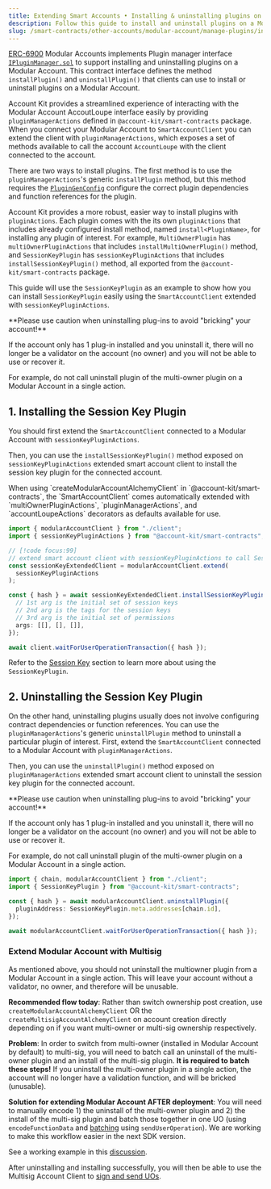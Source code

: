 ```yaml
---
title: Extending Smart Accounts • Installing & uninstalling plugins on a Modular
description: Follow this guide to install and uninstall plugins on a Modular
slug: /smart-contracts/other-accounts/modular-account/manage-plugins/install-plugins
---
```




[ERC-6900](https://eips.ethereum.org/EIPS/eip-6900) Modular Accounts implements Plugin manager interface [`IPluginManager.sol`](https://eips.ethereum.org/EIPS/eip-6900#ipluginmanagersol) to support installing and uninstalling plugins on a Modular Account. This contract interface defines the method `installPlugin()` and `uninstallPlugin()` that clients can use to install or uninstall plugins on a Modular Account.

Account Kit provides a streamlined experience of interacting with the Modular Account AccoutLoupe interface easily by providing `pluginManagerActions` defined in `@account-kit/smart-contracts` package. When you connect your Modular Account to `SmartAccountClient` you can extend the client with `pluginManagerActions`, which exposes a set of methods available to call the account `AccountLoupe` with the client connected to the account.

There are two ways to install plugins. The first method is to use the `pluginManagerActions`'s generic `installPlugin` method, but this method requires the [`PluginGenConfig`](https://github.com/alchemyplatform/aa-sdk/blob/a9a11ec23b1084fa43edaa3cb933ff36318ca573/packages/accounts/plugindefs/types.ts) configure the correct plugin dependencies and function references for the plugin.

Account Kit provides a more robust, easier way to install plugins with `pluginActions`. Each plugin comes with the its own `pluginActions` that includes already configured install method, named `install<PluginName>`, for installing any plugin of interest. For example, `MultiOwnerPlugin` has `multiOwnerPluginActions` that includes `installMultiOwnerPlugin()` method, and `SessionKeyPlugin` has `sessionKeyPluginActions` that includes `installSessionKeyPlugin()` method, all exported from the `@account-kit/smart-contracts` package.

This guide will use the `SessionKeyPlugin` as an example to show how you can install `SessionKeyPlugin` easily using the `SmartAccountClient` extended with `sessionKeyPluginActions`.

<Warning>
**Please use caution when uninstalling plug-ins to avoid "bricking" your account!**

If the account only has 1 plug-in installed and you uninstall it, there will no longer be a validator on the account (no owner) and you will not be able to use or recover it.

For example, do not call uninstall plugin of the multi-owner plugin on a Modular Account in a single action.

</Warning>

## 1. Installing the Session Key Plugin

You should first extend the `SmartAccountClient` connected to a Modular Account with `sessionKeyPluginActions`.

Then, you can use the `installSessionKeyPlugin()` method exposed on `sessionKeyPluginActions` extended smart account client to install the session key plugin for the connected account.

<Note>
  When using `createModularAccountAlchemyClient` in
  `@account-kit/smart-contracts`, the `SmartAccountClient` comes automatically
  extended with `multiOwnerPluginActions`, `pluginManagerActions`, and
  `accountLoupeActions` decorators as defaults available for use.
</Note>

<CodeBlocks>

```ts [example.ts] twoslash
import { modularAccountClient } from "./client";
import { sessionKeyPluginActions } from "@account-kit/smart-contracts";

// [!code focus:99]
// extend smart account client with sessionKeyPluginActions to call SessionKeyPlugin methods
const sessionKeyExtendedClient = modularAccountClient.extend(
  sessionKeyPluginActions
);

const { hash } = await sessionKeyExtendedClient.installSessionKeyPlugin({
  // 1st arg is the initial set of session keys
  // 2nd arg is the tags for the session keys
  // 3rd arg is the initial set of permissions
  args: [[], [], []],
});

await client.waitForUserOperationTransaction({ hash });
```

<Markdown src="../../../../../shared/smart-contracts/modular-account-client.mdx" />

</CodeBlocks>

Refer to the [Session Key](/wallets/smart-contracts/other-accounts/modular-account/session-keys) section to learn more about using the `SessionKeyPlugin`.

## 2. Uninstalling the Session Key Plugin

On the other hand, uninstalling plugins usually does not involve configuring contract dependencies or function references. You can use the `pluginManagerActions`'s generic `uninstallPlugin` method to uninstall a particular plugin of interest.
First, extend the `SmartAccountClient` connected to a Modular Account with `pluginManagerActions`.

Then, you can use the `uninstallPlugin()` method exposed on `pluginManagerActions` extended smart account client to uninstall the session key plugin for the connected account.

<Warning>
**Please use caution when uninstalling plug-ins to avoid "bricking" your account!**

If the account only has 1 plug-in installed and you uninstall it, there will no longer be a validator on the account (no owner) and you will not be able to use or recover it.

For example, do not call uninstall plugin of the multi-owner plugin on a Modular Account in a single action.

</Warning>

<CodeBlocks>

```ts [example.ts] twoslash
import { chain, modularAccountClient } from "./client";
import { SessionKeyPlugin } from "@account-kit/smart-contracts";

const { hash } = await modularAccountClient.uninstallPlugin({
  pluginAddress: SessionKeyPlugin.meta.addresses[chain.id],
});

await modularAccountClient.waitForUserOperationTransaction({ hash });
```

<Markdown src="../../../../../shared/smart-contracts/modular-account-client.mdx" />

</CodeBlocks>

### Extend Modular Account with Multisig

As mentioned above, you should not uninstall the multiowner plugin from a Modular Account in a single action. This will leave your account without a validator, no owner, and therefore will be unusable.

**Recommended flow today**: Rather than switch ownership post creation, use `createModularAccountAlchemyClient` OR the `createMultisigAccountAlchemyClient` on account creation directly depending on if you want multi-owner or multi-sig ownership respectively.

**Problem**: In order to switch from multi-owner (installed in Modular Account by default) to multi-sig, you will need to batch call an uninstall of the multi-owner plugin and an install of the multi-sig plugin. **It is required to batch these steps!** If you uninstall the multi-owner plugin in a single action, the account will no longer have a validation function, and will be bricked (unusable).

**Solution for extending Modular Account AFTER deployment**: You will need to manually encode 1) the uninstall of the multi-owner plugin and 2) the install of the multi-sig plugin and batch those together in one UO (using `encodeFunctionData` and [batching](/wallets/infra/send-user-operations#batch-user-operations) using `sendUserOperation`). We are working to make this workflow easier in the next SDK version.

See a working example in this [discussion](https://github.com/alchemyplatform/aa-sdk/discussions/865#discussioncomment-10206160).

After uninstalling and installing successfully, you will then be able to use the Multisig Account Client to [sign and send UOs](/wallets/smart-contracts/other-accounts/modular-account/multisig-plugin/getting-started/).
